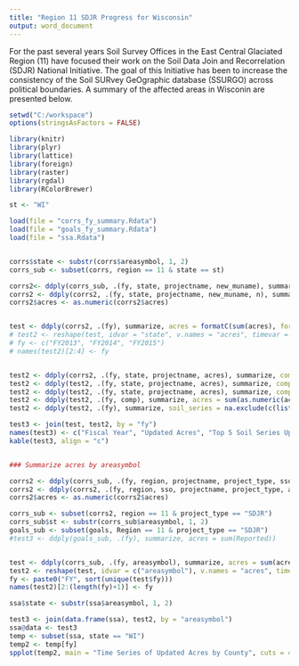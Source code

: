 ---
title: "Region 11 SDJR Progress for Wisconsin"
output: word_document
---

For the past several years Soil Survey Offices in the East Central Glaciated Region (11) have focused their work on the Soil Data Join and Recorrelation (SDJR) National Initiative. The goal of this Initiative has been to increase the consistency of the Soil SURvey GeOgraphic database (SSURGO) across political boundaries. A summary of the affected areas in Wisconin are presented below.


```{r, echo=FALSE, warning=FALSE, message=FALSE, results='asis', fig.height=5}
setwd("C:/workspace")
options(stringsAsFactors = FALSE)

library(knitr)
library(plyr)
library(lattice)
library(foreign)
library(raster)
library(rgdal)
library(RColorBrewer)

st <- "WI"

load(file = "corrs_fy_summary.Rdata")
load(file = "goals_fy_summary.Rdata")
load(file = "ssa.Rdata")


corrs$state <- substr(corrs$areasymbol, 1, 2)
corrs_sub <- subset(corrs, region == 11 & state == st)

corrs2<- ddply(corrs_sub, .(fy, state, projectname, new_muname), summarize, n = length(unique(new_acres)), acres = paste0(unique(new_acres), collapse = ", "))
corrs2 <- ddply(corrs2, .(fy, state, projectname, new_muname, n), summarize, acres = sum(as.numeric(strsplit(acres, ", ")[[1]])))
corrs2$acres <- as.numeric(corrs2$acres)


test <- ddply(corrs2, .(fy), summarize, acres = formatC(sum(acres), format = "fg", big.mark = ","))
# test2 <- reshape(test, idvar = "state", v.names = "acres", timevar = "fy", direction = "wide")
# fy <- c("FY2013", "FY2014", "FY2015")
# names(test2)[2:4] <- fy


test2 <- ddply(corrs2, .(fy, state, projectname, acres), summarize, comp = unlist(lapply(strsplit(new_muname, ", "), function(x) x[1])))
test2 <- ddply(test2, .(fy, state, projectname, acres), summarize, comp = unlist(lapply(strsplit(comp, " "), function(x) x[1])))
test2 <- ddply(test2, .(fy, state, projectname, acres), summarize, comp = unlist(lapply(strsplit(comp, "-"), function(x) x)))
test2 <- ddply(test2, .(fy, comp), summarize, acres = sum(as.numeric(acres)))
test2 <- ddply(test2, .(fy), summarize, soil_series = na.exclude(c(list(comp[1:5]))))

test3 <- join(test, test2, by = "fy")
names(test3) <- c("Fiscal Year", "Updated Acres", "Top 5 Soil Series Updated in Wisconsin")
kable(test3, align = "c")


### Summarize acres by areasymbol

corrs2 <- ddply(corrs_sub, .(fy, region, projectname, project_type, sso, areasymbol), summarize, n = length(unique(new_acres)), acres = paste0(unique(new_acres), collapse = ", "))
corrs2 <- ddply(corrs2, .(fy, region, sso, projectname, project_type, areasymbol, n), summarize, acres = sum(as.numeric(strsplit(acres, ", ")[[1]])))
corrs2$acres <- as.numeric(corrs2$acres)

corrs_sub <- subset(corrs2, region == 11 & project_type == "SDJR")
corrs_sub$st <- substr(corrs_sub$areasymbol, 1, 2)
goals_sub <- subset(goals, Region == 11 & project_type == "SDJR")
#test3 <- ddply(goals_sub, .(fy), summarize, acres = sum(Reported))


test <- ddply(corrs_sub, .(fy, areasymbol), summarize, acres = sum(acres))
test2 <- reshape(test, idvar = c("areasymbol"), v.names = "acres", timevar = "fy", direction = "wide")
fy <- paste0("FY", sort(unique(test$fy)))
names(test2)[2:(length(fy)+1)] <- fy

ssa$state <- substr(ssa$areasymbol, 1, 2)

test3 <- join(data.frame(ssa), test2, by = "areasymbol")
ssa@data <- test3
temp <- subset(ssa, state == "WI")
temp2 <- temp[fy]
spplot(temp2, main = "Time Series of Updated Acres by County", cuts = 4, col.regions = brewer.pal(5, "Spectral"))
```
